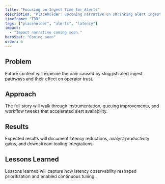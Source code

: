 ```yaml
---
title: "Focusing on Ingest Time for Alerts"
description: "Placeholder: upcoming narrative on shrinking alert ingest time to tighten incident response loops."
timeframe: "TBD"
tags: ["placeholder", "alerts", "latency"]
impact:
  - "Impact narrative coming soon."
heroStat: "Coming soon"
order: 6
---
```


## Problem

Future content will examine the pain caused by sluggish alert ingest pathways and their effect on operator trust.

## Approach

The full story will walk through instrumentation, queuing improvements, and workflow tweaks that accelerated alert availability.

## Results

Expected results will document latency reductions, analyst productivity gains, and downstream tooling integrations.

## Lessons Learned

Lessons learned will capture how latency observability reshaped prioritization and enabled continuous tuning.

